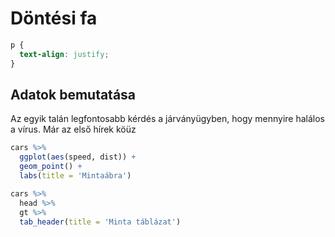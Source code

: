 # Döntési fa {#Chapter-2}

```css
p {
  text-align: justify;
}
```

## Adatok bemutatása

Az egyik talán legfontosabb kérdés a járványügyben, hogy mennyire halálos a vírus. Már az első hírek köüz

```r
cars %>% 
  ggplot(aes(speed, dist)) +
  geom_point() +
  labs(title = 'Mintaábra')
```

```r
cars %>% 
  head %>% 
  gt %>% 
  tab_header(title = 'Minta táblázat')
```

